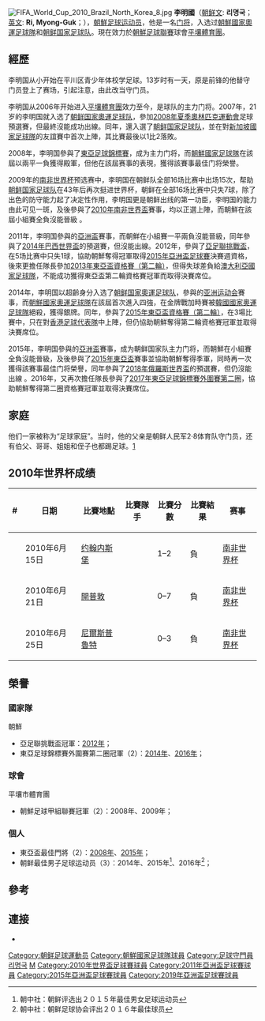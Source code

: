 {{Football player infobox
| playername =李明國<br>리명국
| image = 
| fullname = 李明國<br>리명국
| nickname = 
| dateofbirth = {{birth date and age|1986|9|9}}
| cityofbirth    = [[平壤|平壤]]
| countryofbirth = [[朝鮮|朝鮮]]
| height         = {{height|m=1.88}}
| currentclub = [[平壤體育團|平壤]] 
| position = [[门将|门将]] 
| youthyears1    = 
| youthclubs1    = 
| years1 = 2005-
| clubs1 = [[平壤體育團|平壤]]
| caps1 = 
| goals1 = 
| nationalyears1 = 2007
| nationalteam1 = [[朝鲜国家奧運足球队|朝鲜国家奧運足球队]]
| nationalcaps1 = 11
| nationalgoals1 = 0
| nationalyears2 = 2014
| nationalteam2 = [[朝鲜国家奧運足球队|朝鲜国家奧運足球队]](超齡身分)
| nationalcaps2 = 6
| nationalgoals2 = 0
| nationalyears3 = 2007-
| nationalteam3 = [[朝鲜国家足球队|朝鲜国家足球队]]
| nationalcaps3 =97
| nationalgoals3 = 0
| pcupdate = 2007.10.30
| ntupdate = 2013年1月18日 (五) 20:32 (UTC)
}}
[[File:FIFA_World_Cup_2010_Brazil_North_Korea_8.jpg|thumb]]
'''李明國'''（[[朝鲜文|朝鲜文]]: '''리명국'''；[[英文|英文]]: '''Ri, Myong-Guk'''；{{bd|1986年|9月9日}}），[[朝鮮|朝鮮]][[足球运动员|足球运动员]]，他是一名[[门将|门将]]，入选过[[朝鮮國家奧運足球隊|朝鮮國家奧運足球隊]]和[[朝鲜国家足球队|朝鲜国家足球队]]。現在效力於[[朝鮮足球聯賽|朝鮮足球聯賽]]球會[[平壤體育團|平壤體育團]]。

==經歷==

李明国从小开始在平川区青少年体校学足球。13岁时有一天，原是前锋的他替守门员登上了赛场，引起注意，由此改当守门员。

李明国从2006年开始进入[[平壤體育團|平壤體育團]]效力至今，是球队的主力门将。2007年，21岁的李明国就入选了[[朝鲜国家奧運足球队|朝鲜国家奧運足球队]]，參加[[2008年夏季奧林匹克運動會|2008年夏季奧林匹克運動會]]足球預選賽，但最終沒能成功出線。同年，還入選了[[朝鲜国家足球队|朝鲜国家足球队]]，並在對[[新加坡國家足球隊|新加坡國家足球隊]]的友誼賽中首次上陣，其比賽最後以1比2落敗。

2008年，李明国參與了[[2008年東亞足球錦標賽|東亞足球錦標賽]]，成为主力门将，而[[朝鮮國家足球隊|朝鮮國家足球隊]]在該屆以兩平一負獲得殿軍，但他在該屆赛事的表現，獲得該賽事最佳门将榮譽。

2009年的[[南非世界杯|南非世界杯]]预选赛中，李明国在朝鲜队全部16场比赛中出场15次，帮助[[朝鲜国家足球队|朝鲜国家足球队]]在43年后再次挺进世界杯，朝鲜在全部16场比赛中只失7球，除了出色的防守能力起了决定性作用，李明国更是朝鲜出线的第一功臣，李明国的能力由此可见一斑，及後參與了[[2010年南非世界盃|2010年南非世界盃]]賽事，均以正選上陣，而朝鮮在該屆小組賽全負沒能晉級 。

2011年，李明国參與的[[2011年亞洲盃|亞洲盃]]賽事，而朝鮮在小組賽一平兩負沒能晉級，同年參與了[[2014年巴西世界盃|2014年巴西世界盃]]的預選賽，但沒能出線。2012年，參與了[[2012年亞足聯挑戰盃|亞足聯挑戰盃]]，在5场比赛中只失1球，協助朝鮮奪得冠軍取得[[2015年亞洲盃足球賽|2015年亞洲盃足球賽]]決賽週資格，後來更擔任隊長參加[[2013年東亞盃|2013年東亞盃資格賽（第二輪）]]，但得失球差負給[[澳大利亞國家足球隊|澳大利亞國家足球隊]]，不能成功獲得東亞盃第二輪資格賽冠軍而取得決賽席位。

2014年，李明国以超齡身分入选了[[朝鲜国家奧運足球队|朝鲜国家奧運足球队]]，參與的[[2014年亚洲运动会|亚洲运动会]]賽事，而[[朝鮮國家奧運足球隊|朝鮮國家奧運足球隊]]在該屆首次進入四強，在金牌戰加時賽被[[韓國國家奧運足球隊|韓國國家奧運足球隊]]絕殺，獲得銀牌。同年，參與了[[2015年東亞盃|2015年東亞盃資格賽（第二輪）]]，在3場比賽中，只在對[[香港足球代表隊|香港足球代表隊]]中上陣，但仍協助朝鮮奪得第二輪資格賽冠軍並取得決賽席位。

2015年，李明国參與的[[2015年亞洲盃|亞洲盃]]賽事，成为朝鲜国家队主力门将，而朝鮮在小組賽全負沒能晉級，及後參與了[[2015年東亞盃|2015年東亞盃]]賽事並協助朝鮮奪得季軍，同時再一次獲得該賽事最佳门将榮譽，同年參與了[[2018年俄羅斯世界盃|2018年俄羅斯世界盃]]的預選賽，但仍沒能出線 。2016年，又再次擔任隊長參與了[[2017年東亞足球錦標賽|2017年東亞足球錦標賽外圍賽第二圈]]，協助朝鮮奪得第二圈資格賽冠軍並取得決賽席位。

== 家庭 ==
他们一家被称为“足球家庭”。当时，他的父亲是朝鲜人民军2·8体育队守门员，还有伯父、哥哥、姐姐和侄子也都踢足球。[http://175.45.176.14/ch/periodic/korea/index.php?contents+2799+2009-10+93+17]{{dead link|date=2018年3月 |bot=InternetArchiveBot |fix-attempted=yes }} 

== 2010年世界杯成绩 ==
{| class="wikitable"
! # !! 日期 !! 比賽地點 !! 比賽隊手 !! 比賽分數 !! 比賽結果 !! 赛事
|-
| || 2010年6月15日 ||  {{RSA}}[[约翰内斯堡|约翰内斯堡]] || {{fb|BRA}} || 1–2 || 負 || [[南非世界杯|南非世界杯]]
|-
| || 2010年6月21日 ||  {{RSA}}[[開普敦|開普敦]] || {{fb|POR}} || 0–7  || 負  || [[南非世界杯|南非世界杯]]
|-
| || 2010年6月25日 ||  {{RSA}}[[尼爾斯普魯特|尼爾斯普魯特]] || {{fb|CIV}} || 0–3 || 負 || [[南非世界杯|南非世界杯]]
|}

==榮譽==
===國家隊===
;{{flagicon|PRK}}朝鮮
*亞足聯挑戰盃冠軍：[[2012年亞足聯挑戰盃|2012年]]；
*東亞足球錦標賽外圍賽第二圈冠軍（2）：[[2015年東亞盃|2014年]]、[[2017年東亞足球錦標賽|2016年]]；

===球會===
;{{flagicon|PRK}}平壤市體育團
*朝鮮足球甲組聯賽冠軍（2）：2008年、2009年；

===個人===
*東亞盃最佳門將（2）：[[2008年東亞足球錦標賽|2008年]]、[[2015年東亞盃|2015年]]；
*朝鲜最佳男子足球运动员（3）：2014年、2015年<ref>朝中社：朝鲜评选出２０１５年最佳男女足球运动员</ref>、2016年<ref>朝中社：朝鲜足球协会评出２０１６年最佳球员</ref>；

==參考==
{{Reflist}}

==連接==
*{{nfteams|24717}}

{{s-start}}
{{s-sports}}
{{succession box|title=[[朝鮮國家足球隊|朝鮮國家足球隊]][[隊長_(足球)|隊長]]|before=[[李光川|李光川]] |years=2012－2013 |after=[[張成赫|張成赫]]}}
{{succession box|title=[[朝鮮國家足球隊|朝鮮國家足球隊]][[隊長_(足球)|隊長]]|before=[[朴成哲_(1987年)|朴成哲]] |years=2015－2018 |after=[[鄭日冠|鄭日冠]]}}
{{s-end}}

{{Navboxes
|title = 朝鮮代表 - 出場大会
|titlestyle =background:red; color:white;
|list1=	
<span></span>
{{2008年東亞足球錦標賽朝鮮參賽名單}}
{{Korea DPR Squad 2010 World Cup}}
{{2011年亚洲杯足球赛朝鲜参赛名单}}
{{2012年亞足聯挑戰盃朝鲜参赛名单}}
{{2014年亞運會男子足球朝鮮參賽名單}}
{{2015年亞洲盃足球賽朝鮮參賽名單}}
{{2015年東亞盃足球賽朝鮮參賽名單}}
{{2017年東亞足球錦標賽朝鮮參賽名單}}
{{2019年亞洲盃足球賽朝鮮參賽名單}}
}}

{{DEFAULTSORT:Ri, Myong-Guk}}

[[Category:朝鲜足球運動员|Category:朝鲜足球運動员]]
[[Category:朝鮮國家足球隊球員|Category:朝鮮國家足球隊球員]]
[[Category:足球守門員|Category:足球守門員]]
[[Category:平壤市出身人物|리명국]]
[[Category:李姓|M]]
[[Category:2010年世界盃足球賽球員|Category:2010年世界盃足球賽球員]]
[[Category:2011年亞洲盃足球賽球員|Category:2011年亞洲盃足球賽球員]]
[[Category:2015年亞洲盃足球賽球員|Category:2015年亞洲盃足球賽球員]]
[[Category:2019年亞洲盃足球賽球員|Category:2019年亞洲盃足球賽球員]]